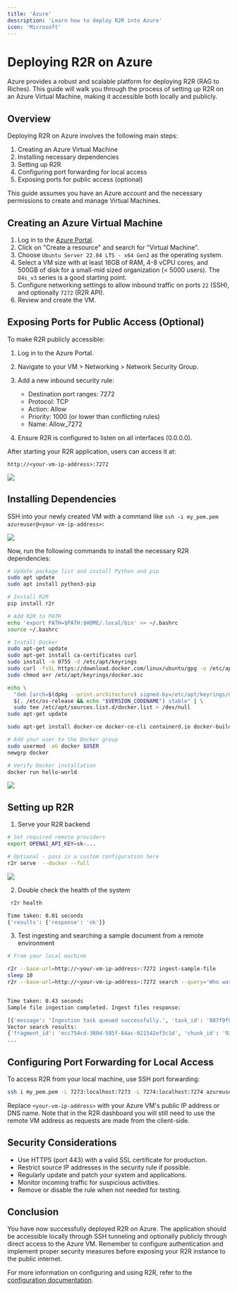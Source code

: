 ```yaml
---
title: 'Azure'
description: 'Learn how to deploy R2R into Azure'
icon: 'Microsoft'
---
```


# Deploying R2R on Azure

Azure provides a robust and scalable platform for deploying R2R (RAG to Riches). This guide will walk you through the process of setting up R2R on an Azure Virtual Machine, making it accessible both locally and publicly.

## Overview

Deploying R2R on Azure involves the following main steps:

1. Creating an Azure Virtual Machine
2. Installing necessary dependencies
3. Setting up R2R
4. Configuring port forwarding for local access
5. Exposing ports for public access (optional)

This guide assumes you have an Azure account and the necessary permissions to create and manage Virtual Machines.

## Creating an Azure Virtual Machine

1. Log in to the [Azure Portal](https://portal.azure.com/).
2. Click on "Create a resource" and search for "Virtual Machine".
3. Choose `Ubuntu Server 22.04 LTS - x64 Gen2` as the operating system.
4. Select a VM size with at least 16GB of RAM, 4-8 vCPU cores, and 500GB of disk for a small-mid sized organization (< 5000 users). The `D4s_v3` series is a good starting point.
5. Configure networking settings to allow inbound traffic on ports `22` (SSH), and optionally `7272` (R2R API).
6. Review and create the VM.


## Exposing Ports for Public Access (Optional)

To make R2R publicly accessible:

1. Log in to the Azure Portal.
2. Navigate to your VM > Networking > Network Security Group.
3. Add a new inbound security rule:
   - Destination port ranges: 7272
   - Protocol: TCP
   - Action: Allow
   - Priority: 1000 (or lower than conflicting rules)
   - Name: Allow_7272

4. Ensure R2R is configured to listen on all interfaces (0.0.0.0).

After starting your R2R application, users can access it at:

```
http://<your-vm-ip-address>:7272
```

<Frame caption="Opening ports 7272 in our Azure cloud deployment">
  <img src="/images/azure_security.png" />
</Frame>

## Installing Dependencies

SSH into your newly created VM with a command like `ssh -i my_pem.pem azureuser@<your-vm-ip-address>`:

<Frame caption="System info at first connection to the remote instance">
  <img src="/images/ssh_print.png" />
</Frame>

Now, run the following commands to install the necessary R2R dependencies:


```bash
# Update package list and install Python and pip
sudo apt update
sudo apt install python3-pip

# Install R2R
pip install r2r

# Add R2R to PATH
echo 'export PATH=$PATH:$HOME/.local/bin' >> ~/.bashrc
source ~/.bashrc

# Install Docker
sudo apt-get update
sudo apt-get install ca-certificates curl
sudo install -m 0755 -d /etc/apt/keyrings
sudo curl -fsSL https://download.docker.com/linux/ubuntu/gpg -o /etc/apt/keyrings/docker.asc
sudo chmod a+r /etc/apt/keyrings/docker.asc

echo \
  "deb [arch=$(dpkg --print-architecture) signed-by=/etc/apt/keyrings/docker.asc] https://download.docker.com/linux/ubuntu \
  $(. /etc/os-release && echo "$VERSION_CODENAME") stable" | \
  sudo tee /etc/apt/sources.list.d/docker.list > /dev/null
sudo apt-get update

sudo apt-get install docker-ce docker-ce-cli containerd.io docker-buildx-plugin docker-compose-plugin

# Add your user to the Docker group
sudo usermod -aG docker $USER
newgrp docker

# Verify Docker installation
docker run hello-world
```

<Frame caption="Successful Docker hello-world output">
  <img src="/images/docker_hello_world.png" />
</Frame>


## Setting up R2R

1. Serve your R2R backend

```bash
# Set required remote providers
export OPENAI_API_KEY=sk-...

# Optional - pass in a custom configuration here
r2r serve  --docker --full
```


<Frame caption="Printout for a successful deployment">
  <img src="images/azure_deployment.png" />
</Frame>

2. Double check the health of the system

```bash
 r2r health
```

```bash
Time taken: 0.01 seconds
{'results': {'response': 'ok'}}
```

3. Test ingesting and searching a sample document from a remote environment

```bash
# From your local machine

r2r --base-url=http://<your-vm-ip-address>:7272 ingest-sample-file
sleep 10
r2r --base-url=http://<your-vm-ip-address>:7272 search --query='Who was aristotle?'
```

```bash

Time taken: 0.43 seconds
Sample file ingestion completed. Ingest files response:

[{'message': 'Ingestion task queued successfully.', 'task_id': '887f9f99-cc18-4c1e-8f61-facf1d212334', 'document_id': '9fbe403b-c11c-5aae-8ade-ef22980c3ad1'}]
Vector search results:
{'fragment_id': 'ecc754cd-380d-585f-84ac-021542ef3c1d', 'chunk_id': '92d78034-8447-5046-bf4d-e019932fbc20', 'document_id': '9fbe403b-c11c-5aae-8ade-ef22980c3ad1', 'user_id': '2acb499e-8428-543b-bd85-0d9098718220', 'collection_ids': [], 'score': 0.7822163571248282, 'text': 'Aristotle[A] (Greek: Ἀριστοτέλης Aristotélēs, pronounced [aristotélɛːs]; 384–322 BC) was an Ancient Greek philosopher and polymath. His writings cover a broad range of subjects spanning the natural sciences, philosophy, linguistics, economics, politics, psychology, and the arts. As the founder of the Peripatetic school of philosophy in the Lyceum in Athens, he began the wider Aristotelian tradition that followed, which set the groundwork for the development of modern science.', 'metadata': {'title': 'aristotle.txt', 'version': 'v0', 'chunk_order': 0, 'document_type': 'txt', 'unstructured_filetype': 'text/plain', 'unstructured_languages': ['eng'], 'partitioned_by_unstructured': True, 'associatedQuery': 'Who was aristotle?'}}
...
```

## Configuring Port Forwarding for Local Access

To access R2R from your local machine, use SSH port forwarding:

```bash
ssh i my_pem.pem -L 7273:localhost:7273 -L 7274:localhost:7274 azureuser@<your-vm-ip-address>
```

Replace `<your-vm-ip-address>` with your Azure VM's public IP address or DNS name. Note that in the R2R dashboard you will still need to use the remote VM address as requests are made from the client-side.

## Security Considerations

- Use HTTPS (port 443) with a valid SSL certificate for production.
- Restrict source IP addresses in the security rule if possible.
- Regularly update and patch your system and applications.
- Monitor incoming traffic for suspicious activities.
- Remove or disable the rule when not needed for testing.

## Conclusion

You have now successfully deployed R2R on Azure. The application should be accessible locally through SSH tunneling and optionally publicly through direct access to the Azure VM. Remember to configure authentication and implement proper security measures before exposing your R2R instance to the public internet.

For more information on configuring and using R2R, refer to the [configuration documentation](/documentation/configuration/introduction).
